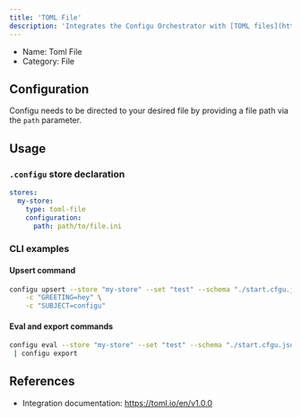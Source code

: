 ```yaml
---
title: 'TOML File'
description: 'Integrates the Configu Orchestrator with [TOML files](https://toml.io/en/).'
---
```


- Name: Toml File
- Category: File

## Configuration

Configu needs to be directed to your desired file by providing a file path via the `path` parameter.

## Usage

### `.configu` store declaration

```yaml
stores:
  my-store:
    type: toml-file
    configuration:
      path: path/to/file.ini
```

### CLI examples

#### Upsert command

```bash
configu upsert --store "my-store" --set "test" --schema "./start.cfgu.json" \
    -c "GREETING=hey" \
    -c "SUBJECT=configu"
```

#### Eval and export commands

```bash
configu eval --store "my-store" --set "test" --schema "./start.cfgu.json" \
 | configu export
```

## References

- Integration documentation: https://toml.io/en/v1.0.0
